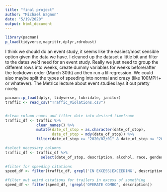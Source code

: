 ```yaml
---
title: "final project"
author: "Michael Wagnon"
date: "5/19/2020"
output: html_document
---
```


```r
library(pacman)
p_load(tidyverse,magrittr,dplyr,rdrobust)
```



I think we should do an event study, it seems like the easiest/most sensible option given the data we have. I cleaned up the dataset a little bit and filter to the dates we'd need for an event study. Really we just need to group the different rows into weeks, create dummy variables for weeks before/after the lockdown order (March 30th) and then run a lil regression. We could also maybe split the types of speeding into normal and crazy (like 100MPH+ or whatever). The Metrics lecture about event studies lays it out pretty nicely. 


```r
pacman::p_load(dplyr, tidyverse, lubridate, janitor)
traffic <- read_csv("Traffic_Violations.csv")


#clean column names and filter date into desired timeframe 
traffic_df <- traffic %>%
              clean_names() %>%
              mutate(date_of_stop = as.character(date_of_stop),
                     date_of_stop = mdy(date_of_stop)) %>%
              filter(date_of_stop >= "2020/02/01" & date_of_stop <= "2020/05/18") 

#select necessary columns
traffic_df <- traffic_df %>%
                select(date_of_stop, description, alcohol, race, gender)
             
#filter for speeding citations
speed_df <- filter(traffic_df, grepl('IN EXCESS|EXCEEDING', description)) 

#filter out weird citations for trailers in excess of something
speed_df <- filter(speed_df, !grepl('OPERATE COMBO', description))



```